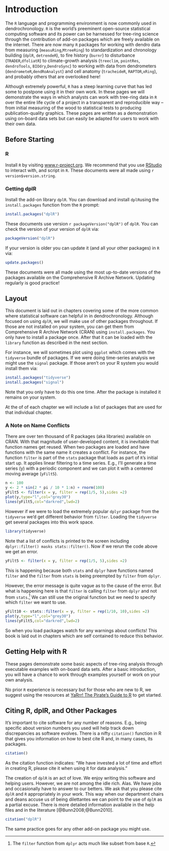 # Introduction

The `R` language and programming environment is now commonly used in dendrochronology. `R` is the world's  preeminent open-source statistical computing software and its power can be harnessed for tree-ring science through the contribution of add-on packages which are freely available on the internet. There are now many `R` packages for working with dendro data from measuring (`measuRing`,`MtreeRing`) to standardization and chronology building (`dplR`, `detrendeR`), to fire history (`burnr`) to disturbance (`TRADER`,`dfoliatR`) to climate-growth analysis (`treeclim`, `pointRes`, `dendroTools`, `BIOdry`,`DendroSync`) to working with data from dendrometers (`dendrometeR`,`dendRoAnalyst`) and cell anatomy (`tracheideR`, `RAPTOR`,`xRing`), and probably others that are overlooked here! 

Although extremely powerful, `R` has a steep learning curve that has led some to postpone using it in their own work. In these pages we will demonstrate the ways in which analysts can work with tree-ring data in `R` over the entire life cycle of a project in a transparent and reproducible way -- from initial measuring of the wood to statistical tests to producing publication-quality graphics.  These pages are written as a demonstration using on-board data sets but can easily be adapted for users to work with their own data.

## Before Starting

### R

Install `R` by visiting [www.r-project.org](https://www.r-project.org/). 
We recommend that you use [RStudio](https://www.rstudio.com/) to interact with, and script in `R`. These documents were all made using `r version$version.string`.

### Getting dplR

Install the add-on library `dplR`. You can download and install `dplR `using the `install.packages` function from the `R` prompt:
```r
install.packages("dplR")
```

These documents use version `r packageVersion("dplR")` of `dplR`. You can check the version of your version of `dplR` via:

```r
packageVersion("dplR")
```

If your version is older you can update it (and all your other packages) in `R` via:
```r
update.packages()
```

These documents were all made using the most up-to-date versions of the packages available on the Comprehensive R Archive Network. Updating regularly is good practice!

## Layout
This document is laid out in chapters covering some of the more common where statistical software can helpful in in dendrochronology. Although focused on using `dplR`, we will make use of other packages throughout. If those are not installed on your system, you can get them from Comprehensive R Archive Network (CRAN) using `install.packages`. You only have to install a package once. After that it can be loaded with the `library` function as described in the next section.

For instance, we will sometimes plot using `ggplot` which comes with the `tidyverse` bundle of packages. If we were doing time-series analysis we might use the `signal` package. If those aren't on your R system you would install them via:

```r
install.packages("tidyverse")
install.packages("signal")
```

Note that you only have to do this one time. After the package is installed it remains on your system.

At the of of each chapter we will include a list of packages that are used for that individual chapter.

### A Note on Name Conflicts

There are over ten thousand of R packages (aka libraries) available on CRAN. With that magnitude of user-developed content, it is inevitable that function names get reused. When two packages are loaded and have functions with the same name it creates a conflict. For instance, the function `filter` is part of the `stats` package that loads as part of `R`'s initial start up. It applies linear filtering to a time series. E.g., I'll generate a time series (y) with a periodic component and we can plot it with a centered moving average (`yFilt5`).


```r
n <- 100
y <- 2 * sin(2 * pi / 10 * 1:n) + rnorm(100)
yFilt5 <- filter(x = y, filter = rep(1/5, 5),sides =2)
plot(y,type="l",col="grey30")
lines(yFilt5,col="darkred",lwd=2)
```

However if we were to load the extremely popular `dplyr` package from the  `tidyverse` we'd get different behavior from `filter`. Loading the `tidyverse` get several packages into this work space.

```r
library(tidyverse)
```

Note that a list of conflicts is printed to the screen including `dplyr::filter() masks stats::filter()`. Now if we rerun the code above we get an error.

```r
yFilt5 <- filter(x = y, filter = rep(1/5, 5),sides =2)
```

This is happening because both `stats` and `dplyr` have functions named `filter` and the `filter` from `stats` is being preempted by `filter` from `dplyr`.

However, the error message is quite vague as to the cause of the error. But what is happening here is that `filter` is calling `filter` from `dplyr` and not from `stats`.[^1]  We can still use the original function but we need to specify which `filter` we want to use.

```r
yFilt10 <- stats::filter(x = y, filter = rep(1/10, 10),sides =2)
plot(y,type="l",col="grey30")
lines(yFilt5,col="darkred",lwd=2)
```

So when you load packages watch for any warnings about conflicts! This book is laid out in chapters which are self contained to reduce this behavior.

## Getting Help with R
These pages demonstrate some basic aspects of tree-ring analysis through executable examples with on-board data sets. After a basic introduction, you will have a chance to work through examples yourself or work on your own analysis. 

No prior `R` experience is necessary but for those who are new to R, we suggest using the resources at [YaRrr! The Pirate’s Guide to R](https://bookdown.org/ndphillips/YaRrr/) to get started.

## Citing R, dplR, and Other Packages

It's important to cite software for any number of reasons. E.g., being specific about version numbers you used will help track down discrepancies as software evolves. There is a nifty  `citation()` function in R that gives you information on how to best cite R and, in many cases, its packages. 

```r
citation()
```

As the citation function indicates: "We have invested a lot of time and effort in creating R, please cite it when using it for data analysis." 

The creation of `dplR` is an act of love. We enjoy writing this software and  helping users. However, we are not among the idle rich. Alas. We have jobs and occasionally have to answer to our betters.  We ask that you please cite `dplR` and `R` appropriately in your work. This way when our department chairs and deans accuse us of being dilettantes we can point to the use of `dplR` as a partial excuse. There is more detailed information available in the help files and in the literature [@Bunn2008;@Bunn2010]. 

```r
citation("dplR")
```


The same practice goes for any other add-on package you might use.


[^1]: The `filter` function from `dplyr` acts much like subset from base `R`.

